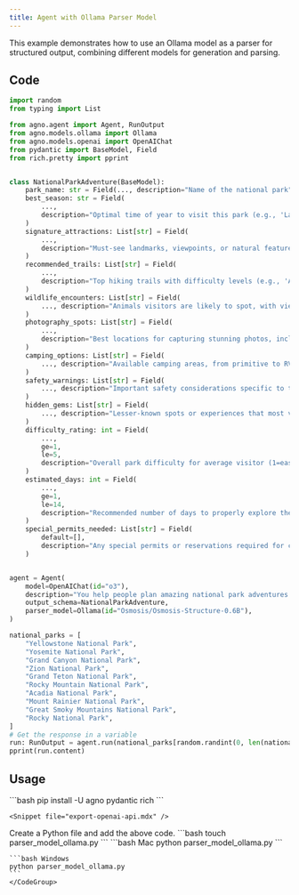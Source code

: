 ```yaml
---
title: Agent with Ollama Parser Model
---
```


This example demonstrates how to use an Ollama model as a parser for structured output, combining different models for generation and parsing.

## Code

```python cookbook/agents/input_and_output/parser_model_ollama.py
import random
from typing import List

from agno.agent import Agent, RunOutput
from agno.models.ollama import Ollama
from agno.models.openai import OpenAIChat
from pydantic import BaseModel, Field
from rich.pretty import pprint


class NationalParkAdventure(BaseModel):
    park_name: str = Field(..., description="Name of the national park")
    best_season: str = Field(
        ...,
        description="Optimal time of year to visit this park (e.g., 'Late spring to early fall')",
    )
    signature_attractions: List[str] = Field(
        ...,
        description="Must-see landmarks, viewpoints, or natural features in the park",
    )
    recommended_trails: List[str] = Field(
        ...,
        description="Top hiking trails with difficulty levels (e.g., 'Angel's Landing - Strenuous')",
    )
    wildlife_encounters: List[str] = Field(
        ..., description="Animals visitors are likely to spot, with viewing tips"
    )
    photography_spots: List[str] = Field(
        ...,
        description="Best locations for capturing stunning photos, including sunrise/sunset spots",
    )
    camping_options: List[str] = Field(
        ..., description="Available camping areas, from primitive to RV-friendly sites"
    )
    safety_warnings: List[str] = Field(
        ..., description="Important safety considerations specific to this park"
    )
    hidden_gems: List[str] = Field(
        ..., description="Lesser-known spots or experiences that most visitors miss"
    )
    difficulty_rating: int = Field(
        ...,
        ge=1,
        le=5,
        description="Overall park difficulty for average visitor (1=easy, 5=very challenging)",
    )
    estimated_days: int = Field(
        ...,
        ge=1,
        le=14,
        description="Recommended number of days to properly explore the park",
    )
    special_permits_needed: List[str] = Field(
        default=[],
        description="Any special permits or reservations required for certain activities",
    )


agent = Agent(
    model=OpenAIChat(id="o3"),
    description="You help people plan amazing national park adventures and provide detailed park guides.",
    output_schema=NationalParkAdventure,
    parser_model=Ollama(id="Osmosis/Osmosis-Structure-0.6B"),
)

national_parks = [
    "Yellowstone National Park",
    "Yosemite National Park",
    "Grand Canyon National Park",
    "Zion National Park",
    "Grand Teton National Park",
    "Rocky Mountain National Park",
    "Acadia National Park",
    "Mount Rainier National Park",
    "Great Smoky Mountains National Park",
    "Rocky National Park",
]
# Get the response in a variable
run: RunOutput = agent.run(national_parks[random.randint(0, len(national_parks) - 1)])
pprint(run.content)
```

## Usage

<Steps>
  <Snippet file="create-venv-step.mdx" />

  <Step title="Install libraries">
    ```bash
    pip install -U agno pydantic rich
    ```
  </Step>

    <Snippet file="export-openai-api.mdx" />

  <Step title="Create a Python file">
    Create a Python file and add the above code.
    ```bash
    touch parser_model_ollama.py
    ```
  </Step>

  <Step title="Run Agent">
    <CodeGroup>
    ```bash Mac
    python parser_model_ollama.py
    ```
    
    ```bash Windows  
    python parser_model_ollama.py
    ```
    </CodeGroup>
  </Step>

  <Snippet file="find-all-cookbooks.mdx" />
</Steps>
